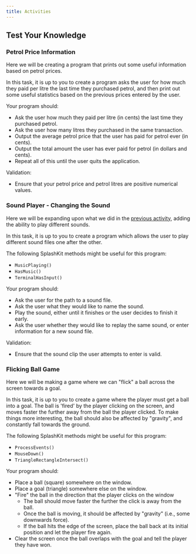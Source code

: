 ```yaml
---
title: Activities
---
```


## Test Your Knowledge

### Petrol Price Information

<div class="not-content">
  <YouTube id="GwUgW0EKN5w" params="fs=1&modestbranding=1&rel=0&autoplay=1"/>
</div>

Here we will be creating a program that prints out some useful information based on petrol prices.

In this task, it is up to you to create a program asks the user for how much they paid per litre the last time they purchased petrol, and then print out some useful statistics based on the previous prices entered by the user.

Your program should:

- Ask the user how much they paid per litre (in cents) the last time they purchased petrol.
- Ask the user how many litres they purchased in the same transaction.
- Output the average petrol price that the user has paid for petrol ever (in cents).
- Output the total amount the user has ever paid for petrol (in dollars and cents).
- Repeat all of this until the user quits the application.

Validation:

- Ensure that your petrol price and petrol litres are positive numerical values.

### Sound Player - Changing the Sound

<div class="not-content">
  <YouTube id="ThhpYKHgBWc" params="fs=1&modestbranding=1&rel=0&autoplay=1"/>
</div>

Here we will be expanding upon what we did in the [previous activity](../1-sequence-and-data/4-activities#sound-player), adding the ability to play different sounds.

In this task, it is up to you to create a program which allows the user to play different sound files one after the other.

The following SplashKit methods might be useful for this program:

- `MusicPlaying()`
- `HasMusic()`
- `TerminalHasInput()`

Your program should:

- Ask the user for the path to a sound file.
- Ask the user what they would like to name the sound.
- Play the sound, either until it finishes or the user decides to finish it early.
- Ask the user whether they would like to replay the same sound, or enter information for a new sound file.

Validation:

- Ensure that the sound clip the user attempts to enter is valid.

### Flicking Ball Game

<div class="not-content">
  <YouTube id="cQQZgORGUPI" params="fs=1&modestbranding=1&rel=0&autoplay=1"/>
</div>

Here we will be making a game where we can "flick" a ball across the screen towards a goal.

In this task, it is up to you to create a game where the player must get a ball into a goal.
The ball is 'fired' by the player clicking on the screen, and moves faster the further away from the ball the player clicked.
To make things more interesting, the ball should also be affected by "gravity", and constantly fall towards the ground.

The following SplashKit methods might be useful for this program:

- `ProcessEvents()`
- `MouseDown()`
- `TriangleRectangleIntersect()`

Your program should:

- Place a ball (square) somewhere on the window.
- Place a goal (triangle) somewhere else on the window.
- "Fire" the ball in the direction that the player clicks on the window
  - The ball should move faster the further the click is away from the ball.
  - Once the ball is moving, it should be affected by "gravity" (i.e., some downwards force).
  - If the ball hits the edge of the screen, place the ball back at its initial position and let the player fire again.
- Clear the screen once the ball overlaps with the goal and tell the player they have won.

